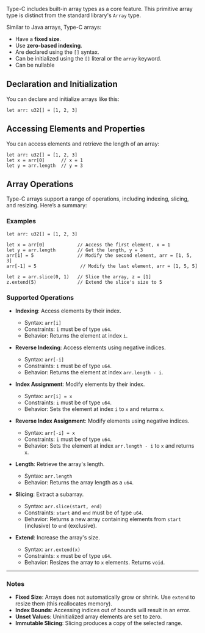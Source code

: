 Type-C includes built-in array types as a core feature. This primitive array type is distinct from the standard library's `Array` type.

Similar to Java arrays, Type-C arrays:

- Have a **fixed size**.
- Use **zero-based indexing**.
- Are declared using the `[]` syntax.
- Can be initialized using the `[]` literal or the `array` keyword.
- Can be nullable

## Declaration and Initialization

You can declare and initialize arrays like this:

```tc
let arr: u32[] = [1, 2, 3]
```

## Accessing Elements and Properties

You can access elements and retrieve the length of an array:

```tc
let arr: u32[] = [1, 2, 3]
let x = arr[0]      // x = 1
let y = arr.length  // y = 3
```

## Array Operations

Type-C arrays support a range of operations, including indexing, slicing, and resizing. Here’s a summary:

### Examples

```tc
let arr: u32[] = [1, 2, 3]

let x = arr[0]            // Access the first element, x = 1
let y = arr.length        // Get the length, y = 3
arr[1] = 5                // Modify the second element, arr = [1, 5, 3]
arr[-1] = 5                // Modify the last element, arr = [1, 5, 5]

let z = arr.slice(0, 1)   // Slice the array, z = [1]
z.extend(5)               // Extend the slice's size to 5
```

### Supported Operations

- **Indexing**: Access elements by their index.
  - Syntax: `arr[i]`
  - Constraints: `i` must be of type `u64`.
  - Behavior: Returns the element at index `i`.

- **Reverse Indexing**: Access elements using negative indices.
  - Syntax: `arr[-i]`
  - Constraints: `i` must be of type `u64`.
  - Behavior: Returns the element at index `arr.length - i`.

- **Index Assignment**: Modify elements by their index.
  - Syntax: `arr[i] = x`
  - Constraints: `i` must be of type `u64`.
  - Behavior: Sets the element at index `i` to `x` and returns `x`.

- **Reverse Index Assignment**: Modify elements using negative indices.
  - Syntax: `arr[-i] = x`
  - Constraints: `i` must be of type `u64`.
  - Behavior: Sets the element at index `arr.length - i` to `x` and returns `x`.

- **Length**: Retrieve the array's length.
  - Syntax: `arr.length`
  - Behavior: Returns the array length as a `u64`.

- **Slicing**: Extract a subarray.
  - Syntax: `arr.slice(start, end)`
  - Constraints: `start` and `end` must be of type `u64`.
  - Behavior: Returns a new array containing elements from `start` (inclusive) to `end` (exclusive).

- **Extend**: Increase the array's size.
  - Syntax: `arr.extend(x)`
  - Constraints: `x` must be of type `u64`.
  - Behavior: Resizes the array to `x` elements. Returns `void`.

---

### Notes

- **Fixed Size**: Arrays does not automatically grow or shrink. Use `extend` to resize them (this reallocates memory).
- **Index Bounds**: Accessing indices out of bounds will result in an error.
- **Unset Values**: Uninitialized array elements are set to zero.
- **Immutable Slicing**: Slicing produces a copy of the selected range.
